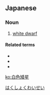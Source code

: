 ==Japanese==
{{ja-kanjitab|はく|しょく|わい|せい|yomi=on}}

===Noun===
{{ja-noun|はくしょくわいせい}}

# {{lb|ja|astronomy|sort=はくしょくわいせい}} [[white dwarf]]

====Related terms====
* {{ja-r|褐色矮星|かっしょくわいせい|gloss=[[brown dwarf]]}}
* {{ja-r|赤色矮星|せきしょくわいせい|gloss=[[red dwarf]]}}
* {{ja-r|黒色矮星|こくしょくわいせい|gloss=[[black dwarf]]}}

[[Category:ja:Stars|はくしょくわいせい]]

[[ko:白色矮星]]